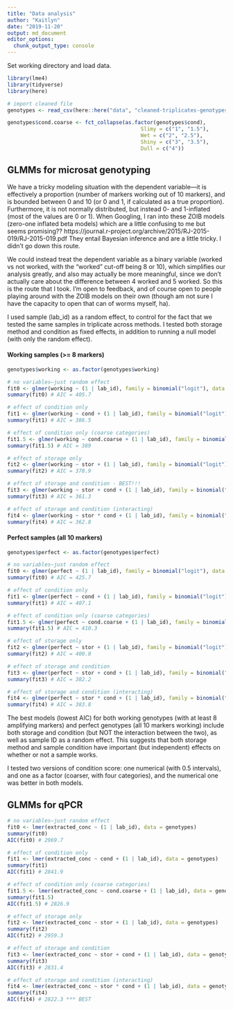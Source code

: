 ```yaml
---
title: "Data analysis"
author: "Kaitlyn"
date: "2019-11-20"
output: md_document
editor_options:
  chunk_output_type: console
---
```


Set working directory and load data.

```r
library(lme4)
library(tidyverse)
library(here)

# import cleaned file
genotypes <- read_csv(here::here("data", "cleaned-triplicates-genotypes-qpcr.csv"))

genotypes$cond.coarse <- fct_collapse(as.factor(genotypes$cond), 
                                           Slimy = c("1", "1.5"),
                                           Wet = c("2", "2.5"),
                                           Shiny = c("3", "3.5"),
                                           Dull = c("4"))
```

## GLMMs for microsat genotyping

We have a tricky modeling situation with the dependent variable—it is effectively a proportion (number of markers working out of 10 markers), and is bounded between 0 and 10 (or 0 and 1, if calculated as a true proportion). Furthermore, it is not normally distributed, but instead 0- and 1-inflated (most of the values are 0 or 1). When Googling, I ran into these ZOIB models (zero-one inflated beta models) which are a little confusing to me but seems promising?? https://journal.r-project.org/archive/2015/RJ-2015-019/RJ-2015-019.pdf They entail Bayesian inference and are a little tricky. I didn't go down this route.

We could instead treat the dependent variable as a binary variable (worked vs not worked, with the "worked" cut-off being 8 or 10), which simplifies our analysis greatly, and also may actually be more meaningful, since we don't actually care about the difference between 4 worked and 5 worked. So this is the route that I took. I'm open to feedback, and of course open to people playing around with the ZOIB models on their own (though am not sure I have the capacity to open that can of worms myself, ha).

I used sample (lab_id) as a random effect, to control for the fact that we tested the same samples in triplicate across methods. I tested both storage method and condition as fixed effects, in addition to running a null model (with only the random effect).

#### Working samples (>= 8 markers)

```r
genotypes$working <- as.factor(genotypes$working)

# no variables—just random effect
fit0 <- glmer(working ~ (1 | lab_id), family = binomial("logit"), data = genotypes)
summary(fit0) # AIC = 405.7

# effect of condition only
fit1 <- glmer(working ~ cond + (1 | lab_id), family = binomial("logit"), data = genotypes)
summary(fit1) # AIC = 386.5

# effect of condition only (coarse categories) 
fit1.5 <- glmer(working ~ cond.coarse + (1 | lab_id), family = binomial("logit"), data = genotypes)
summary(fit1.5) # AIC = 389

# effect of storage only
fit2 <- glmer(working ~ stor + (1 | lab_id), family = binomial("logit"), data = genotypes)
summary(fit2) # AIC = 378.9

# effect of storage and condition - BEST!!!
fit3 <- glmer(working ~ stor + cond + (1 | lab_id), family = binomial("logit"), data = genotypes)
summary(fit3) # AIC = 361.3

# effect of storage and condition (interacting)
fit4 <- glmer(working ~ stor * cond + (1 | lab_id), family = binomial("logit"), data = genotypes)
summary(fit4) # AIC = 362.8
```

#### Perfect samples (all 10 markers)

```r
genotypes$perfect <- as.factor(genotypes$perfect)

# no variables—just random effect
fit0 <- glmer(perfect ~ (1 | lab_id), family = binomial("logit"), data = genotypes)
summary(fit0) # AIC = 425.7

# effect of condition only
fit1 <- glmer(perfect ~ cond + (1 | lab_id), family = binomial("logit"), data = genotypes)
summary(fit1) # AIC = 407.1

# effect of condition only (coarse categories)
fit1.5 <- glmer(perfect ~ cond.coarse + (1 | lab_id), family = binomial("logit"), data = genotypes)
summary(fit1.5) # AIC = 410.3

# effect of storage only
fit2 <- glmer(perfect ~ stor + (1 | lab_id), family = binomial("logit"), data = genotypes)
summary(fit2) # AIC = 400.8

# effect of storage and condition
fit3 <- glmer(perfect ~ stor + cond + (1 | lab_id), family = binomial("logit"), data = genotypes)
summary(fit3) # AIC = 382.2

# effect of storage and condition (interacting)
fit4 <- glmer(perfect ~ stor * cond + (1 | lab_id), family = binomial("logit"), data = genotypes)
summary(fit4) # AIC = 383.8
```

The best models (lowest AIC) for both working genotypes (with at least 8 amplifying markers) and perfect genotypes (all 10 markers working) include both storage and condition (but NOT the interaction between the two), as well as sample ID as a random effect. This suggests that both storage method and sample condition have important (but independent) effects on whether or not a sample works.

I tested two versions of condition score: one numerical (with 0.5 intervals), and one as a factor (coarser, with four categories), and the numerical one was better in both models.

## GLMMs for qPCR
```r
# no variables—just random effect
fit0 <- lmer(extracted_conc ~ (1 | lab_id), data = genotypes)
summary(fit0)
AIC(fit0) # 2969.7

# effect of condition only
fit1 <- lmer(extracted_conc ~ cond + (1 | lab_id), data = genotypes)
summary(fit1)
AIC(fit1) # 2841.9

# effect of condition only (coarse categories)
fit1.5 <- lmer(extracted_conc ~ cond.coarse + (1 | lab_id), data = genotypes)
summary(fit1.5)
AIC(fit1.5) # 2826.9

# effect of storage only
fit2 <- lmer(extracted_conc ~ stor + (1 | lab_id), data = genotypes)
summary(fit2) 
AIC(fit2) # 2959.3

# effect of storage and condition
fit3 <- lmer(extracted_conc ~ stor + cond + (1 | lab_id), data = genotypes)
summary(fit3)
AIC(fit3) # 2831.4

# effect of storage and condition (interacting)
fit4 <- lmer(extracted_conc ~ stor * cond + (1 | lab_id), data = genotypes)
summary(fit4)
AIC(fit4) # 2822.3 *** BEST
```

